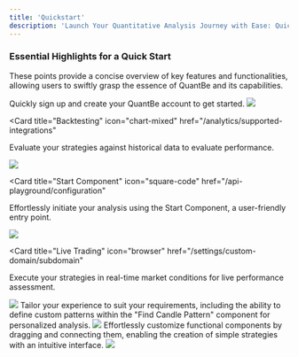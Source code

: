 ```yaml
---
title: 'Quickstart'
description: 'Launch Your Quantitative Analysis Journey with Ease: Quick Start, Powerful Results!'
---
```


### Essential Highlights for a Quick Start

These points provide a concise overview of key features and functionalities, allowing users to swiftly grasp the essence of QuantBe and its capabilities.

<CardGroup>

<Card title="Registration" icon="gear" href="/settings/global">
  Quickly sign up and create your QuantBe account to get started.
  <Frame className="mx-auto">
      <img style={{height: "150px"}} src="/images/Register.png" /> 
  </Frame>
</Card>

<Card
  title="Backtesting"
  icon="chart-mixed"
  href="/analytics/supported-integrations"
>
  Evaluate your strategies against historical data to evaluate performance.
  <Frame className="mx-auto">
      <img style={{height: "150px"}} src="/images/BT.png" /> 
  </Frame>
</Card>


<Card
  title="Start Component"
  icon="square-code"
  href="/api-playground/configuration"
>
  Effortlessly initiate your analysis using the Start Component, a user-friendly entry point.
  <Frame className="mx-auto">
      <img style={{height: "150px"}} src="/images/SC.png" /> 
  </Frame>
</Card>


<Card
  title="Live Trading"
  icon="browser"
  href="/settings/custom-domain/subdomain"
>
  Execute your strategies in real-time market conditions for live performance assessment.
  <Frame className="mx-auto">
      <img style={{height: "150px"}} src="/images/LT.png" /> 
  </Frame>
</Card>

</CardGroup>

<CardGroup cols={2}>
  <Card title="Customization" icon="paintbrush">
    Tailor your experience to suit your requirements, including the ability to define custom patterns within the "Find Candle Pattern" component for personalized analysis.
  <Frame className="mx-auto">
      <img style={{height: "150px"}} src="/images/Customization.png" /> 
  </Frame>
  </Card>

  <Card title="Component Activation" icon="rectangle-terminal">
    Effortlessly customize functional components by dragging and connecting them, enabling the creation of simple strategies with an intuitive interface.
  <Frame className="mx-auto">
      <img style={{height: "150px"}} src="/images/CA.png" /> 
  </Frame>
  </Card>
  
</CardGroup>
